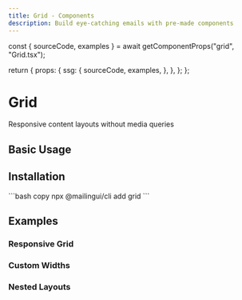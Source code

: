 ```yaml
---
title: Grid - Components
description: Build eye-catching emails with pre-made components
---
```





  const { sourceCode, examples } = await getComponentProps("grid", "Grid.tsx");

  return {
    props: {
      ssg: {
        sourceCode,
        examples,
      },
    },
  };
};

# Grid

Responsive content layouts without media queries

## Basic Usage

<Example name="Demo" height={285} />

## Installation

<Installation>
  ```bash copy
  npx @mailingui/cli add grid
  ```
</Installation>

## Examples

### Responsive Grid

<Example name="Responsive" height={240} />

### Custom Widths

<Example name="CustomWidths" height={240} />

### Nested Layouts

<Example name="ThreeColumns" height={450} />